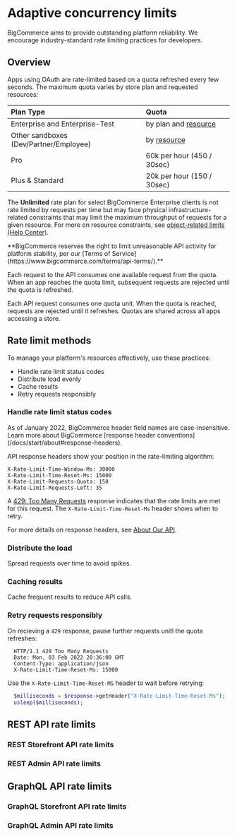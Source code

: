 # Adaptive concurrency limits

BigCommerce aims to provide outstanding platform reliability. We encourage industry-standard rate limiting practices for developers.

## Overview

Apps using OAuth are rate-limited based on a quota refreshed every few seconds. The maximum quota varies by store plan and requested resources:

| Plan Type| Quota |
|:------------------|:-------|
| Enterprise and Enterprise-Test | by plan and [resource](https://support.bigcommerce.com/s/article/Platform-Limits#storelimits) | 
| Other sandboxes (Dev/Partner/Employee) | by [resource](https://support.bigcommerce.com/s/article/Platform-Limits#storelimits) | 
| Pro | 60k per hour (450 / 30sec) |
| Plus & Standard | 20k per hour (150 / 30sec) | 


  The **Unlimited** rate plan for select BigCommerce Enterprise clients is not rate limited by requests per time but may face physical infrastructure-related constraints that may limit the maximum throughput of requests for a given resource. For more on resource constraints, see [object-related limits (Help Center)](https://support.bigcommerce.com/s/article/Platform-Limits#storelimits).

<Callout type="warning">
  **BigCommerce reserves the right to limit unreasonable API activity for platform stability, per our [Terms of Service](https://www.bigcommerce.com/terms/api-terms/).**
</Callout>

Each request to the API consumes one available request from the quota. When an app reaches the quota limit, subsequent requests are rejected until the quota is refreshed.

Each API request consumes one quota unit. When the quota is reached, requests are rejected until it refreshes. Quotas are shared across all apps accessing a store.

## Rate limit methods
To manage your platform's resources effectively, use these practices:

* Handle rate limit status codes
* Distribute load evenly
* Cache results
* Retry requests responsibly

### Handle rate limit status codes

<Callout type="info">
  As of January 2022, BigCommerce header field names are case-insensitive. Learn more about BigCommerce [response header conventions](/docs/start/about#response-headers).
</Callout>

API response headers show your position in the rate-limiting algorithm:

```http filename="Standard plan example: Rate limit headers"
X-Rate-Limit-Time-Window-Ms: 30000
X-Rate-Limit-Time-Reset-Ms: 15000
X-Rate-Limit-Requests-Quota: 150
X-Rate-Limit-Requests-Left: 35
```

A [429: Too Many Requests](/docs/start/about/status-codes#4xx-client-error) response indicates that the rate limits are met for this request. The `X-Rate-Limit-Time-Reset-Ms` header shows when to retry.

For more details on response headers, see [About Our API](/docs/start/about#bigcommerce-specific-response-headers).

### Distribute the load

Spread requests over time to avoid spikes.

### Caching results

Cache frequent results to reduce API calls.

### Retry requests responsibly

On recieving a `429` response, pause further requests unitl the quota refreshes:

```http filename="Example: 429 response" showLineNumbers copy
  HTTP/1.1 429 Too Many Requests
  Date: Mon, 03 Feb 2022 20:36:00 GMT
  Content-Type: application/json
  X-Rate-Limit-Time-Reset-Ms: 15000
```

Use the `X-Rate-Limit-Time-Reset-MS` header to wait before retrying:

```php filename="PHP example for delaying response" showLineNumbers copy
  $milliseconds = $response->getHeader("X-Rate-Limit-Time-Reset-Ms");
  usleep($milliseconds);
```

## REST API rate limits

### REST Storefront API rate limits

### REST Admin API rate limits

## GraphQL API rate limits

### GraphQL Storefront API rate limits

### GraphQL Admin API rate limits